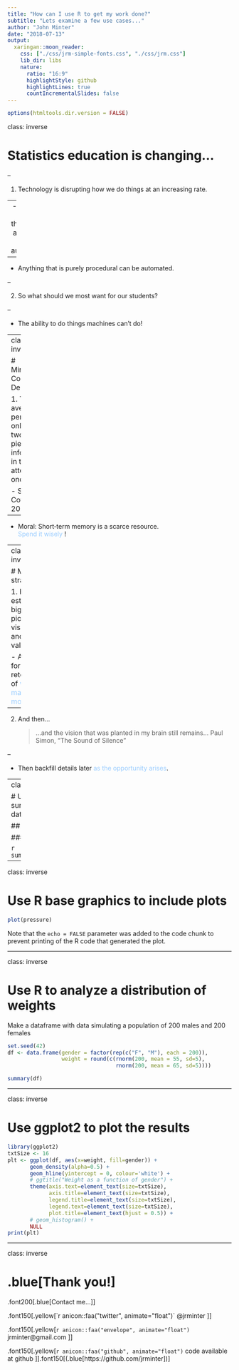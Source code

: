 ```yaml
---
title: "How can I use R to get my work done?"
subtitle: "Lets examine a few use cases..."
author: "John Minter"
date: "2018-07-13"
output:
  xaringan::moon_reader:
    css: ["./css/jrm-simple-fonts.css", "./css/jrm.css"]
    lib_dir: libs
    nature:
      ratio: "16:9"
      highlightStyle: github
      highlightLines: true 
      countIncrementalSlides: false
---
```

```r
options(htmltools.dir.version = FALSE)
```

class: inverse

# Statistics education is changing...

--

1. Technology is disrupting how we do things at an increasing rate.

--
  - Anything important that can be automated will be automated.

--

  - Anything that is purely procedural can be automated.
  
--

2. So what should we most want for our students?

--

  - The ability to do things machines can’t do!

---
class: inverse

# Minimizing Cognitive Demands

1. The average person can only hold two to six pieces of information in their attention at once!

   - Source: Cowan, 2000

--

   - Moral: Short‐term memory is a scarce resource.    
     <span style="color:#99ccff"> Spend it wisely </span>!

---
class: inverse

# Main strategy

1. First establish big picture visions and their value

   - Aiming for retention of
     <span style="color:#99ccff">what matters most</span>...

--

2. And then...

   > ...and the vision that was planted in my brain still remains...
   Paul Simon, "The Sound of Silence"

--

   - Then backfill details later <span style="color:#99ccff">
     as the opportunity arises</span>.

---
class: inverse

# Use R to summarize data

## h2

### h3

```r
summary(cars)
```

---

class: inverse

# Use R base graphics to include plots

```r
plot(pressure)
```

Note that the `echo = FALSE` parameter was added to the code chunk
to prevent printing of the R code that generated the plot.

---

class: inverse

# Use R to analyze a distribution of weights

Make a dataframe with data simulating a population of 200 males and 200 females

```r
set.seed(42)
df <- data.frame(gender = factor(rep(c("F", "M"), each = 200)),
                 weight = round(c(rnorm(200, mean = 55, sd=5),
                                  rnorm(200, mean = 65, sd=5))))

summary(df)
```

---

class: inverse

# Use ggplot2 to plot the results

```r
library(ggplot2)
txtSize <- 16
plt <- ggplot(df, aes(x=weight, fill=gender)) +
       geom_density(alpha=0.5) +
       geom_hline(yintercept = 0, colour='white') +
       # ggtitle("Weight as a function of gender") +
       theme(axis.text=element_text(size=txtSize),
             axis.title=element_text(size=txtSize),
             legend.title=element_text(size=txtSize),
             legend.text=element_text(size=txtSize),
             plot.title=element_text(hjust = 0.5)) +
       # geom_histogram() +
       NULL
print(plt)
```

---

class: inverse

# .blue[Thank you!]

.font200[.blue[Contact me...]]

.font150[.yellow[`r anicon::faa("twitter", animate="float")` @jrminter ]]

.font150[.yellow[`r anicon::faa("envelope", animate="float")` jrminter@gmail.com ]]

.font150[.yellow[`r anicon::faa("github", animate="float")` code available at github ]].font150[(.blue[https://github.com/jrminter])]




